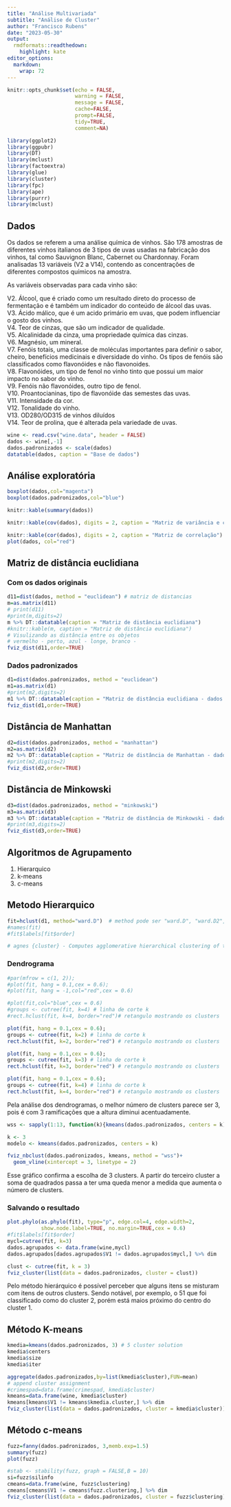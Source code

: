 ```yaml
---
title: "Análise Multivariada"
subtitle: "Análise de Cluster"
author: "Francisco Rubens"
date: "2023-05-30"
output:
  rmdformats::readthedown:
    highlight: kate
editor_options: 
  markdown: 
    wrap: 72
---
```


```r
knitr::opts_chunk$set(echo = FALSE,
                      warning = FALSE,
                      message = FALSE,
                      cache=FALSE,
                      prompt=FALSE,
                      tidy=TRUE,
                      comment=NA)
```

```r
library(ggplot2)
library(ggpubr)
library(DT)
library(mclust)
library(factoextra)
library(glue)
library(cluster)
library(fpc)
library(ape)
library(purrr)
library(mclust)
```

## Dados

Os dados se referem a uma análise química de vinhos. São 178 amostras de diferentes vinhos italianos de 3 tipos de uvas usadas na fabricação dos vinhos, tal como Sauvignon Blanc, Cabernet ou Chardonnay. Foram analisadas 13 variáveis (V2 a V14), contendo as concentrações de diferentes compostos químicos na amostra.  

As variáveis observadas para cada vinho são:  

V2. Álcool, que é criado como um resultado direto do processo de fermentação e é também um indicador do conteúdo de álcool das uvas.  
V3. Ácido málico, que é um acido primário em uvas, que podem influenciar o gosto dos vinhos.  
V4. Teor de cinzas, que são um indicador de qualidade.  
V5. Alcalinidade da cinza, uma propriedade química das cinzas.  
V6. Magnésio, um mineral.  
V7. Fenóis totais, uma classe de moléculas importantes para definir o sabor, cheiro, benefícios medicinais e diversidade do vinho. Os tipos de fenóis são classificados como flavonóides e não flavonoides.  
V8. Flavonóides, um tipo de fenol no vinho tinto que possui um maior impacto no sabor do vinho.  
V9. Fenóis não flavonóides, outro tipo de fenol.  
V10. Proantocianinas, tipo de flavonóide das semestes das uvas.  
V11. Intensidade da cor.  
V12. Tonalidade do vinho.  
V13. OD280/OD315 de vinhos diluídos  
V14. Teor de prolina, que é alterada pela variedade de uvas.  

```r
wine <- read.csv("wine.data", header = FALSE)
dados <- wine[,-1]
dados.padronizados <- scale(dados)
datatable(dados, caption = "Base de dados")
```

## Análise exploratória

```r
boxplot(dados,col="magenta")
boxplot(dados.padronizados,col="blue")
```
```r
knitr::kable(summary(dados))
```
```r
knitr::kable(cov(dados), digits = 2, caption = "Matriz de variância e covariância")
```
```r
knitr::kable(cor(dados), digits = 2, caption = "Matriz de correlação")
plot(dados, col="red")
```



## Matriz de distância euclidiana  

### Com os dados originais  

```r
d11=dist(dados, method = "euclidean") # matriz de distancias
m=as.matrix(d11)
# print(d11)
#print(m,digits=2)
m %>% DT::datatable(caption = "Matriz de distância euclidiana")
#knitr::kable(m, caption = "Matriz de distância euclidiana")
# Visulizando as distância entre os objetos
# vermelho - perto, azul - longe, branco - 
fviz_dist(d11,order=TRUE)
```  

### Dados padronizados  

```r
d1=dist(dados.padronizados, method = "euclidean")
m1=as.matrix(d1)
#print(m2,digits=2)
m1 %>% DT::datatable(caption = "Matriz de distância euclidiana - dados padronizados")
fviz_dist(d1,order=TRUE)
```  

## Distância de Manhattan  

```r
d2=dist(dados.padronizados, method = "manhattan")
m2=as.matrix(d2)
m2 %>% DT::datatable(caption = "Matriz de distância de Manhattan - dados padronizados")
#print(m2,digits=2)
fviz_dist(d2,order=TRUE)
```  

## Distância de Minkowski  

```r
d3=dist(dados.padronizados, method = "minkowski")
m3=as.matrix(d3)
m3 %>% DT::datatable(caption = "Matriz de distância de Minkowski - dados padronizados")
#print(m3,digits=2)
fviz_dist(d3,order=TRUE)
```

## Algoritmos de Agrupamento

1. Hierarquico
2. k-means
3. c-means

## Metodo Hierarquico

```r
fit=hclust(d1, method="ward.D")  # method pode ser "ward.D", "ward.D2", "single", #"complete", "average" (= UPGMA), "mcquitty" (= WPGMA), "median" (= WPGMC) or "centroid" (= UPGMC).
#names(fit)
#fit$labels[fit$order]

# agnes {cluster} - Computes agglomerative hierarchical clustering of the dataset.

```

### Dendrograma  

```r
#par(mfrow = c(1, 2)); 
#plot(fit, hang = 0.1,cex = 0.6); 
#plot(fit, hang = -1,col="red",cex = 0.6) 

#plot(fit,col="blue",cex = 0.6)
#groups <- cutree(fit, k=4) # linha de corte k
#rect.hclust(fit, k=4, border="red")# retangulo mostrando os clusters

plot(fit, hang = 0.1,cex = 0.6); 
groups <- cutree(fit, k=2) # linha de corte k
rect.hclust(fit, k=2, border="red") # retangulo mostrando os clusters

plot(fit, hang = 0.1,cex = 0.6); 
groups <- cutree(fit, k=3) # linha de corte k
rect.hclust(fit, k=3, border="red") # retangulo mostrando os clusters

plot(fit, hang = 0.1,cex = 0.6); 
groups <- cutree(fit, k=4) # linha de corte k
rect.hclust(fit, k=4, border="red") # retangulo mostrando os clusters


```
Pela análise dos dendrogramas, o melhor número de clusters parece ser 3, pois é com 3 ramificações que a altura diminui acentuadamente.

```r
wss <- sapply(1:13, function(k){kmeans(dados.padronizados, centers = k)$tot.withinss})

k <- 3
modelo <- kmeans(dados.padronizados, centers = k)

fviz_nbclust(dados.padronizados, kmeans, method = "wss")+
  geom_vline(xintercept = 3, linetype = 2)
```
Esse gráfico confirma a escolha de 3 clusters. A partir do terceiro cluster a soma de quadrados passa a ter uma queda menor a medida que aumenta o número de clusters.

### Salvando o resultado
```r
plot.phylo(as.phylo(fit), type="p", edge.col=4, edge.width=2, 
           show.node.label=TRUE, no.margin=TRUE,cex = 0.6)
#fit$labels[fit$order] 
mycl=cutree(fit, k=3)
dados.agrupados <- data.frame(wine,mycl) 
dados.agrupados[dados.agrupados$V1 != dados.agrupados$mycl,] %>% dim
```

```r
clust <- cutree(fit, k = 3)
fviz_cluster(list(data = dados.padronizados, cluster = clust))
```  
Pelo método hierárquico é possível perceber que alguns itens se misturam com itens de outros clusters. Sendo notável, por exemplo, o 51 que foi classificado como do cluster 2, porém está maios próximo do centro do cluster 1. 


## Método K-means  

```r
kmedia=kmeans(dados.padronizados, 3) # 5 cluster solution
kmedia$centers
kmedia$size
kmedia$iter

aggregate(dados.padronizados,by=list(kmedia$cluster),FUN=mean)
# append cluster assignment
#crimespad=data.frame(crimespad, kmedia$cluster) 
kmeans=data.frame(wine, kmedia$cluster)
kmeans[kmeans$V1 != kmeans$kmedia.cluster,] %>% dim
fviz_cluster(list(data = dados.padronizados, cluster = kmedia$cluster))
```

## Método c-means
```r
fuzz=fanny(dados.padronizados, 3,memb.exp=1.5)
summary(fuzz)
plot(fuzz)

#stab <- stability(fuzz, graph = FALSE,B = 10)
si=fuzz$silinfo
cmeans=data.frame(wine, fuzz$clustering)
cmeans[cmeans$V1 != cmeans$fuzz.clustering,] %>% dim
fviz_cluster(list(data = dados.padronizados, cluster = fuzz$clustering))

```









